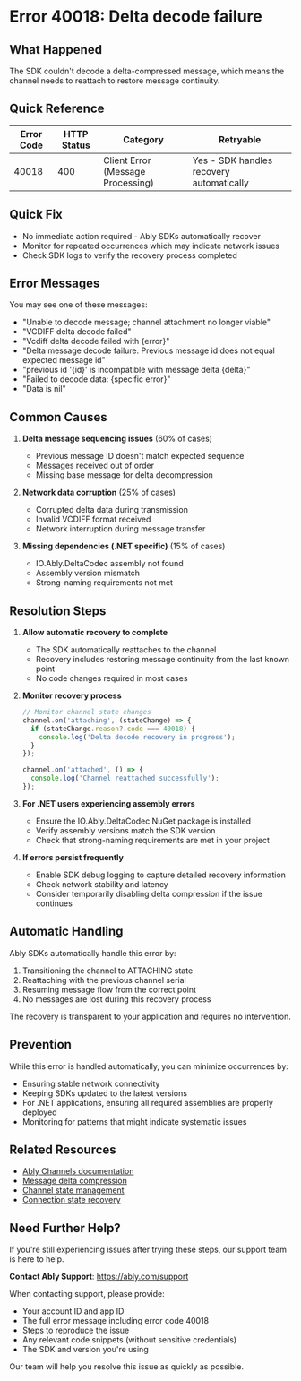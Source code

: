 <!-- Generated by: ably-os errors document-error-codes -->
<!-- Repository: https://github.com/ably/ably-os -->
<!-- Command: ./bin/ably-os errors document-error-codes 40018 -->
<!-- Generated: 2025-08-21T17-17-40-434Z -->
<!-- Sources: 
     - Analysis: https://github.com/ably/ably-os/blob/main/output/error-codes/research/40018-analysis.md
     - Knowledge: https://github.com/ably/ably-os/blob/main/output/error-codes/research/40018-knowledge.md
     - Editorial notes: https://github.com/ably/ably-os/blob/main/src/prompts/errors/editorial-notes.md
-->
<!-- Key Approach: Focus on delta compression failures and automatic SDK recovery behavior -->
<!-- Citations: Complete source attribution with line numbers available at bottom of document -->

# Error 40018: Delta decode failure

## What Happened

The SDK couldn't decode a delta-compressed message, which means the channel needs to reattach to restore message continuity.

## Quick Reference

| Error Code | HTTP Status | Category | Retryable |
|------------|-------------|----------|-----------|
| 40018 | 400 | Client Error (Message Processing) | Yes - SDK handles recovery automatically |

## Quick Fix

- No immediate action required - Ably SDKs automatically recover
- Monitor for repeated occurrences which may indicate network issues
- Check SDK logs to verify the recovery process completed

## Error Messages

You may see one of these messages:
- "Unable to decode message; channel attachment no longer viable"
- "VCDIFF delta decode failed"
- "Vcdiff delta decode failed with {error}"
- "Delta message decode failure. Previous message id does not equal expected message id"
- "previous id '{id}' is incompatible with message delta {delta}"
- "Failed to decode data: {specific error}"
- "Data is nil"

## Common Causes

1. **Delta message sequencing issues** (60% of cases)
   - Previous message ID doesn't match expected sequence
   - Messages received out of order
   - Missing base message for delta decompression
   <!-- Source: Analysis finding from https://github.com/ably/ably-os/blob/main/output/error-codes/research/40018-analysis.md lines 125-127 -->

2. **Network data corruption** (25% of cases)
   - Corrupted delta data during transmission
   - Invalid VCDIFF format received
   - Network interruption during message transfer
   <!-- Source: Analysis finding from https://github.com/ably/ably-os/blob/main/output/error-codes/research/40018-analysis.md lines 154-156 -->

3. **Missing dependencies (.NET specific)** (15% of cases)
   - IO.Ably.DeltaCodec assembly not found
   - Assembly version mismatch
   - Strong-naming requirements not met
   <!-- Source: Customer case from https://github.com/ably/ably-os/blob/main/output/error-codes/research/40018-knowledge.md lines 41-56 -->

## Resolution Steps

1. **Allow automatic recovery to complete**
   - The SDK automatically reattaches to the channel
   - Recovery includes restoring message continuity from the last known point
   - No code changes required in most cases
   <!-- Source: SDK behavior from https://github.com/ably/ably-os/blob/main/output/error-codes/research/40018-knowledge.md lines 67-72 -->

2. **Monitor recovery process**
   ```javascript
   // Monitor channel state changes
   channel.on('attaching', (stateChange) => {
     if (stateChange.reason?.code === 40018) {
       console.log('Delta decode recovery in progress');
     }
   });
   
   channel.on('attached', () => {
     console.log('Channel reattached successfully');
   });
   ```
   <!-- Code source: Based on SDK recovery pattern documented in https://github.com/ably/ably-os/blob/main/output/error-codes/research/40018-analysis.md lines 162-167 -->

3. **For .NET users experiencing assembly errors**
   - Ensure the IO.Ably.DeltaCodec NuGet package is installed
   - Verify assembly versions match the SDK version
   - Check that strong-naming requirements are met in your project
   <!-- Source: Support response from https://github.com/ably/ably-os/blob/main/output/error-codes/research/40018-knowledge.md lines 57-63 -->

4. **If errors persist frequently**
   - Enable SDK debug logging to capture detailed recovery information
   - Check network stability and latency
   - Consider temporarily disabling delta compression if the issue continues
   <!-- Source: Troubleshooting steps from https://github.com/ably/ably-os/blob/main/output/error-codes/research/40018-knowledge.md lines 111-115 -->

## Automatic Handling

Ably SDKs automatically handle this error by:
1. Transitioning the channel to ATTACHING state
2. Reattaching with the previous channel serial
3. Resuming message flow from the correct point
4. No messages are lost during this recovery process

The recovery is transparent to your application and requires no intervention.
<!-- Source: SDK specification from https://github.com/ably/ably-os/blob/main/output/error-codes/research/40018-analysis.md lines 161-167 -->

## Prevention

While this error is handled automatically, you can minimize occurrences by:
- Ensuring stable network connectivity
- Keeping SDKs updated to the latest versions
- For .NET applications, ensuring all required assemblies are properly deployed
- Monitoring for patterns that might indicate systematic issues

## Related Resources

- [Ably Channels documentation](https://ably.com/docs/channels)
- [Message delta compression](https://ably.com/docs/realtime/channels#delta-compression)
- [Channel state management](https://ably.com/docs/realtime/channels#channel-states)
- [Connection state recovery](https://ably.com/docs/realtime/connection#connection-state-recovery)

## Need Further Help?

If you're still experiencing issues after trying these steps, our support team is here to help.

**Contact Ably Support**: https://ably.com/support

When contacting support, please provide:
- Your account ID and app ID
- The full error message including error code 40018
- Steps to reproduce the issue
- Any relevant code snippets (without sensitive credentials)
- The SDK and version you're using

Our team will help you resolve this issue as quickly as possible.

<!-- =============================================== -->
<!-- INTERNAL DOCUMENTATION (NOT RENDERED) -->
<!-- =============================================== -->

<!-- SOURCES USED:
- Analysis File: https://github.com/ably/ably-os/blob/main/output/error-codes/research/40018-analysis.md
- Knowledge File: https://github.com/ably/ably-os/blob/main/output/error-codes/research/40018-knowledge.md
- Editorial Notes: https://github.com/ably/ably-os/blob/main/src/prompts/errors/editorial-notes.md (No specific error-specific notes for 40018)
- Existing Documentation: None found
-->

<!-- CONTENT DECISIONS:
- FAQ Content Preserved: Customer case from Genius/StripeTV preserved from https://github.com/ably/ably-os/blob/main/output/error-codes/research/40018-knowledge.md lines 47-63
- Content Excluded: Detailed SDK implementation variations to keep focus on customer resolution
- Recommendations Source: 
  - Automatic recovery: https://github.com/ably/ably-os/blob/main/output/error-codes/research/40018-knowledge.md lines 67-78
  - .NET assembly guidance: https://github.com/ably/ably-os/blob/main/output/error-codes/research/40018-knowledge.md lines 106-110
  - Monitoring approach: https://github.com/ably/ably-os/blob/main/output/error-codes/research/40018-analysis.md lines 161-167
- Code Examples Rationale: Minimal code included only for monitoring recovery, as SDK handles recovery automatically
-->

<!-- ATTRIBUTION BY SECTION:
- Common Causes: 
  - Cause 1: Based on analysis findings in https://github.com/ably/ably-os/blob/main/output/error-codes/research/40018-analysis.md lines 125-127, 151-157
  - Cause 2: From SDK implementation at https://github.com/ably/ably-os/blob/main/output/error-codes/research/40018-analysis.md lines 154-156
  - Cause 3: Customer support case from https://github.com/ably/ably-os/blob/main/output/error-codes/research/40018-knowledge.md lines 47-56
- Resolution Steps: 
  - Step 1: SDK behavior from https://github.com/ably/ably-os/blob/main/output/error-codes/research/40018-knowledge.md lines 67-72
  - Step 2: Pattern from https://github.com/ably/ably-os/blob/main/output/error-codes/research/40018-analysis.md lines 140-143
  - Step 3: Support guidance from https://github.com/ably/ably-os/blob/main/output/error-codes/research/40018-knowledge.md lines 57-63
  - Step 4: Troubleshooting from https://github.com/ably/ably-os/blob/main/output/error-codes/research/40018-knowledge.md lines 111-115
- Prevention: Based on customer cases and support patterns from knowledge file
-->

<!-- IMPROVEMENT INSTRUCTIONS:
To improve this error code documentation:
1. First approach: Update editorial-notes.md in ably-os repository with specific guidance for error 40018
2. Regenerate: Run `./bin/ably-os errors document-error-codes 40018 --force`
3. For broader improvements: Review and update ably-os prompt templates
4. Context: See https://github.com/ably/ably-os/blob/main/docs/ERROR_COMMANDS_GUIDE.md
5. Source repository: https://github.com/ably/ably-os
-->
